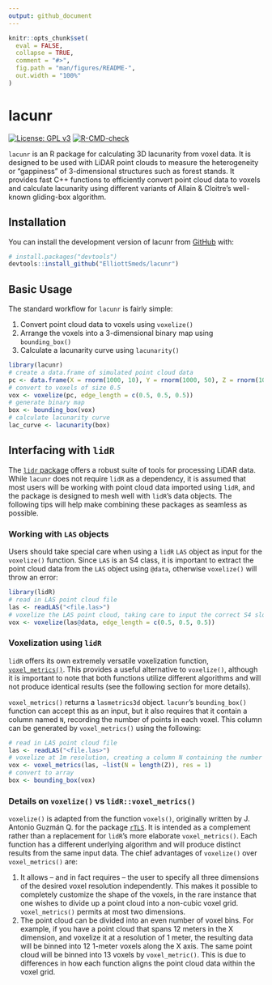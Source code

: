 ```yaml
---
output: github_document
---
```


<!-- README.md is generated from README.Rmd. Please edit that file -->

```r
knitr::opts_chunk$set(
  eval = FALSE,
  collapse = TRUE,
  comment = "#>",
  fig.path = "man/figures/README-",
  out.width = "100%"
)
```

# lacunr

<!-- badges: start -->
[![License: GPL v3](https://img.shields.io/badge/License-GPL--3-blue.svg)](https://www.gnu.org/licenses/gpl-3.0)
[![R-CMD-check](https://github.com/ElliottSmeds/lacunr/actions/workflows/R-CMD-check.yaml/badge.svg)](https://github.com/ElliottSmeds/lacunr/actions/workflows/R-CMD-check.yaml)
<!-- badges: end -->

`lacunr` is an R package for calculating 3D lacunarity from voxel data. It is designed to be used with LiDAR point clouds to measure the heterogeneity or "gappiness" of 3-dimensional structures such as forest stands. It provides fast C++ functions to efficiently convert point cloud data to voxels and calculate lacunarity using different variants of Allain & Cloitre's well-known gliding-box algorithm.

## Installation

You can install the development version of lacunr from [GitHub](https://github.com/) with:

``` r
# install.packages("devtools")
devtools::install_github("ElliottSmeds/lacunr")
```

## Basic Usage

The standard workflow for `lacunr` is fairly simple:

1. Convert point cloud data to voxels using `voxelize()`
2. Arrange the voxels into a 3-dimensional binary map using `bounding_box()`
3. Calculate a lacunarity curve using `lacunarity()`

```r
library(lacunr)
# create a data.frame of simulated point cloud data
pc <- data.frame(X = rnorm(1000, 10), Y = rnorm(1000, 50), Z = rnorm(1000, 25))
# convert to voxels of size 0.5
vox <- voxelize(pc, edge_length = c(0.5, 0.5, 0.5))
# generate binary map
box <- bounding_box(vox)
# calculate lacunarity curve
lac_curve <- lacunarity(box)
```

## Interfacing with `lidR`

The [`lidr` package](https://github.com/r-lidar/lidR) offers a robust suite of tools for processing LiDAR data. While `lacunr` does not require `lidR` as a dependency, it is assumed that most users will be working with point cloud data imported using `lidR`, and the package is designed to mesh well with `lidR`'s data objects. The following tips will help make combining these packages as seamless as possible.

### Working with `LAS` objects

Users should take special care when using a `lidR` `LAS` object as input for the `voxelize()` function. Since `LAS` is an S4 class, it is important to extract the point cloud data from the `LAS` object using `@data`, otherwise `voxelize()` will throw an error:

```r
library(lidR)
# read in LAS point cloud file
las <- readLAS("<file.las>")
# voxelize the LAS point cloud, taking care to input the correct S4 slot
vox <- voxelize(las@data, edge_length = c(0.5, 0.5, 0.5))
```

### Voxelization using `lidR`

`lidR` offers its own extremely versatile voxelization function, [`voxel_metrics()`](https://r-lidar.github.io/lidRbook/vba.html). This provides a useful alternative to `voxelize()`, although it is important to note that both functions utilize different algorithms and will not produce identical results (see the following section for more details). 

`voxel_metrics()` returns a `lasmetrics3d` object. `lacunr`'s `bounding_box()` function can accept this as an input, but it also requires that it contain a column named `N`, recording the number of points in each voxel. This column can be generated by `voxel_metrics()` using the following:

```r
# read in LAS point cloud file
las <- readLAS("<file.las>")
# voxelize at 1m resolution, creating a column N containing the number of points
vox <- voxel_metrics(las, ~list(N = length(Z)), res = 1)
# convert to array
box <- bounding_box(vox)
```

### Details on `voxelize()` vs `lidR::voxel_metrics()`

`voxelize()` is adapted from the function `voxels()`, originally written by J. Antonio Guzmán Q. for the package [`rTLS`](https://github.com/Antguz/rTLS). It is intended as a complement rather than a replacement for `lidR`'s more elaborate `voxel_metrics()`. Each function has a different underlying algorithm and will produce distinct results from the same input data. The chief advantages of `voxelize()` over `voxel_metrics()` are: 

1. It allows -- and in fact requires -- the user to specify all three dimensions of the desired voxel resolution independently. This makes it possible to completely customize the shape of the voxels, in the rare instance that one wishes to divide up a point cloud into a non-cubic voxel grid. `voxel_metrics()` permits at most two dimensions.
2. The point cloud can be divided into an even number of voxel bins. For example, if you have a point cloud that spans 12 meters in the X dimension, and voxelize it at a resolution of 1 meter, the resulting data will be binned into 12 1-meter voxels along the X axis. The same point cloud will be binned into 13 voxels by `voxel_metric()`. This is due to differences in how each function aligns the point cloud data within the voxel grid.

